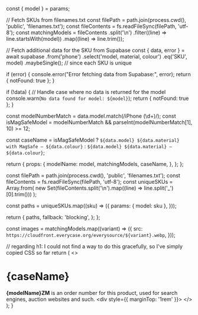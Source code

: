 
  const { model } = params;

  // Fetch SKUs from filenames.txt
  const filePath = path.join(process.cwd(), 'public', 'filenames.txt');
  const fileContents = fs.readFileSync(filePath, 'utf-8');
  const matchingModels = fileContents
    .split('\n')
    .filter((line) => line.startsWith(model))
    .map((line) => line.trim());

  // Fetch additional data for the SKU from Supabase
  const { data, error } = await supabase
    .from('phone')
    .select('model, material, colour')
    .eq('SKU', model)
    .maybeSingle();  // since each SKU is unique

  if (error) {
    console.error("Error fetching data from Supabase:", error);
    return { notFound: true };
  }

  if (!data) {
    // Handle case where no data is returned for the model
    console.warn(`No data found for model: ${model}`);
    return { notFound: true };
  }

  const modelNumberMatch = data.model.match(/iPhone (\d+)/);
  const isMagSafeModel = modelNumberMatch && parseInt(modelNumberMatch[1], 10) >= 12;

  const caseName = isMagSafeModel
    ? `${data.model} ${data.material} with MagSafe — ${data.colour}`
    : `${data.model} ${data.material} — ${data.colour}`;

  return {
    props: {
      modelName: model,
      matchingModels,
      caseName,
    },
  };
};

  const filePath = path.join(process.cwd(), 'public', 'filenames.txt');
  const fileContents = fs.readFileSync(filePath, 'utf-8');
  const uniqueSKUs = Array.from(
    new Set(fileContents.split('\n').map((line) => line.split('_')[0].trim()))
  );

  const paths = uniqueSKUs.map((sku) => ({
    params: { model: sku },
  }));

  return {
    paths,
    fallback: 'blocking',
  };
};

  const images = matchingModels.map((variant) => ({
    src: `https://cloudfront.everycase.org/everysource/${variant}.webp`,
  }));

  // regarding h1: I could not find a way to do this gracefully, so I've simply copied CSS so far
  return (
    <>
      <h1 className="_mt-2 _text-4xl _font-bold _tracking-tight _text-slate-900 dark:_text-slate-100">{caseName}</h1>
      <Callout type="info" emoji="👉🏻">
        <strong>{modelName}ZM</strong> is an order number for this product, used for search engines, auction websites
        and such.
      </Callout>
      <div style={{ marginTop: '1rem' }}>
        <LightboxComponent images={images} />
      </div>
    </>
  );
}